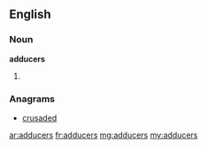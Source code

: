 ==English==

===Noun===
'''adducers'''
# {{plural of|[[adducer]]}}

===Anagrams===
* [[crusaded#English|crusaded]]

[[ar:adducers]]
[[fr:adducers]]
[[mg:adducers]]
[[my:adducers]]